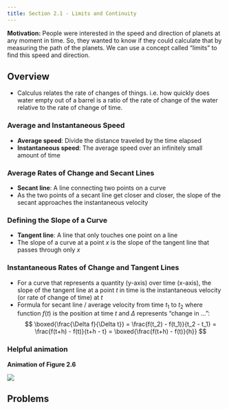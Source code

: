 ```yaml
---
title: Section 2.1 - Limits and Continuity
---
```


**Motivation:** People were interested in the speed and direction of planets at any moment in time.
So, they wanted to know if they could calculate that by measuring the path of the planets.
We can use a concept called "limits" to find this speed and direction.

## Overview
- Calculus relates the rate of changes of things. i.e. how quickly does water empty out of a barrel is a ratio of the rate of change of the water relative to the rate of change of time.

### Average and Instantaneous Speed
- **Average speed**: Divide the distance traveled by the time elapsed
- **Instantaneous speed**: The average speed over an infinitely small amount of time

### Average Rates of Change and Secant Lines
- **Secant line**: A line connecting two points on a curve
- As the two points of a secant line get closer and closer, the slope of the secant approaches the instantaneous velocity

### Defining the Slope of a Curve
- **Tangent line**: A line that only touches one point on a line
- The slope of a curve at a point $x$ is the slope of the tangent line that passes through only $x$

### Instantaneous Rates of Change and Tangent Lines
- For a curve that represents a quantity (y-axis) over time (x-axis), the slope of the tangent line at a point $t$ in time is the instantaneous velocity (or rate of change of time) at $t$
- Formula for secant line / average velocity from time $t_1$ to $t_2$ where function $f(t)$ is the position at time $t$ and $\Delta$ represents "change in ...":
$$
\boxed{\frac{\Delta f}{\Delta t}} = \frac{f(t_2) - f(t_1)}{t_2 - t_1} = \frac{f(t+h) - f(t)}{t+h - t} = \boxed{\frac{f(t+h) - f(t)}{h}}
$$


### Helpful animation
**Animation of Figure 2.6**

![](animations/section2_1.gif)

## Problems
